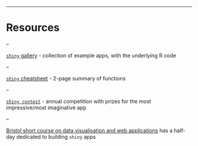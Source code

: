 ---

# Resources

--

[`shiny` gallery](https://shiny.rstudio.com/gallery/) - collection of example apps, with the underlying R code

--

[`shiny` cheatsheet](https://shiny.rstudio.com/images/shiny-cheatsheet.pdf) - 2-page summary of functions

--

[`shiny contest`](https://community.rstudio.com/tag/shiny-contest) - annual competition with prizes for the most impressive/most imaginative app

--

[Bristol short course on data visualisation and web applications](https://www.bristol.ac.uk/medical-school/study/short-courses/2021-22-courses/introduction-to-data-visualisation-and-web-applications-using-r/) has a half-day dedicated to building `shiny` apps

